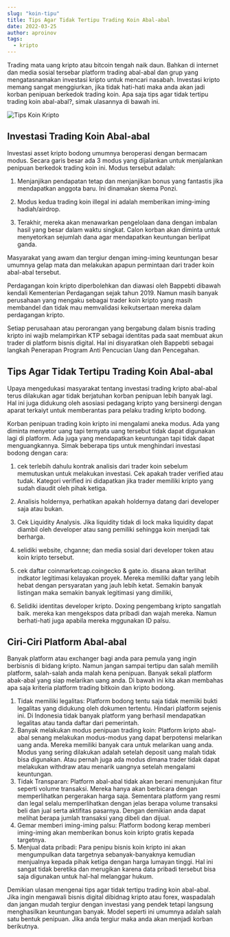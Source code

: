 ```yaml
---
slug: "koin-tipu"
title: Tips Agar Tidak Tertipu Trading Koin Abal-abal
date: 2022-03-25
author: aproinov
tags:
  - kripto
---
```


Trading mata uang kripto atau bitcoin tengah naik daun. Bahkan di internet dan media sosial tersebar platform trading abal-abal dan grup yang mengatasnamakan investasi kripto untuk mencari nasabah. Investasi kripto memang sangat menggiurkan, jika tidak hati-hati maka anda akan jadi korban penipuan berkedok trading koin. Apa saja tips agar tidak tertipu trading koin abal-abal?, simak ulasannya di bawah ini.

![Tips Koin Kripto](/images/koin.jpg)

## Investasi Trading Koin Abal-abal
Investasi asset kripto bodong umumnya beroperasi dengan bermacam modus. Secara garis besar ada 3 modus yang dijalankan untuk menjalankan penipuan berkedok trading koin ini. Modus tersebut adalah:

1. Menjanjikan pendapatan tetap dan menjanjikan bonus yang fantastis jika mendapatkan anggota baru. Ini dinamakan skema Ponzi.

2. Modus kedua trading koin illegal ini adalah memberikan iming-iming hadiah/airdrop.

3. Terakhir, mereka akan menawarkan pengelolaan dana dengan imbalan hasil yang besar dalam waktu singkat. Calon korban akan diminta untuk menyetorkan sejumlah dana agar mendapatkan keuntungan berlipat ganda.

Masyarakat yang awam dan tergiur dengan iming-iming keuntungan besar umumnya gelap mata dan melakukan apapun permintaan dari trader koin abal-abal tersebut.

Perdagangan koin kripto diperbolehkan dan diawasi oleh Bappebti dibawah kendali Kementerian Perdagangan sejak tahun 2019. Namun masih banyak perusahaan yang mengaku sebagai trader koin kripto yang masih membandel dan tidak mau memvalidasi keikutsertaan mereka dalam perdagangan kripto.

Setiap perusahaan atau perorangan yang bergabung dalam bisnis trading kripto ini wajib melampirkan KTP sebagai identitas pada saat membuat akun trader di platform bisnis digital. Hal ini disyaratkan oleh Bappebti sebagai langkah Penerapan Program Anti Pencucian Uang dan Pencegahan.

## Tips Agar Tidak Tertipu Trading Koin Abal-abal
Upaya mengedukasi masyarakat tentang investasi trading kripto abal-abal terus dilakukan agar tidak berjatuhan korban penipuan lebih banyak lagi. Hal ini juga didukung oleh asosiasi pedagang kripto yang bersinergi dengan aparat terkaiyt untuk memberantas para pelaku trading kripto bodong.

Korban penipuan trading koin kripto ini mengalami aneka modus. Ada yang diminta menyetor uang tapi ternyata uang tersebut tidak dapat digunakan lagi di platform. Ada juga yang mendapatkan keuntungan tapi tidak dapat menguangkannya. Simak beberapa tips untuk menghindari investasi bodong dengan cara:

1. cek terlebih dahulu kontrak analisis dari trader koin sebelum memutuskan untuk melakukan investasi. Cek apakah trader verified atau tudak. Kategori verified ini didapatkan jika trader memiliki kripto yang sudah diaudit oleh pihak ketiga.

2. Analisis holdernya, perhatikan apakah holdernya datang dari developer saja atau bukan.

3. Cek Liquidity Analysis. Jika liquidity tidak di lock maka liquidity dapat diambil oleh developer atau sang pemiliki sehingga koin menjadi tak berharga.

4. selidiki website, chganne; dan media sosial dari developer token atau koin kripto tersebut.

5. cek daftar coinmarketcap.coingecko & gate.io. disana akan terlihat indkator legitimasi kelayakan proyek. Mereka memiliki daftar yang lebih hebat dengan persyaratan yang jauh lebih ketat. Semakin banyak listingan maka semakin banyak legitimasi yang dimiliki,

6. Selidiki identitas developer kripto. Doxing pengembang kripto sangatlah baik. mereka kan mengekspos data pribadi dan wajah mereka. Namun berhati-hati juga apabila mereka mggunakan ID palsu.

## Ciri-Ciri Platform Abal-abal
Banyak platform atau exchanger bagi anda para pemula yang ingin berbisnis di bidang kripto. Namun jangan sampai tertipu dan salah memilih platform, salah-salah anda malah kena penipuan. Banyak sekali platform abak-abal yang siap melarikan uang anda. Di bawah ini kita akan membahas apa saja kriteria platform trading bitkoin dan kripto bodong.

1. Tidak memiliki legalitas: Platform bodong tentu saja tidak memiiki bukti legalitas yang didukung oleh dokumen tertentu. Hindari platform sejenis ini. Di Indonesia tidak banyak platform yang berhasil mendapatkan legalitas atau tanda daftar dari pemerintah.
2. Banyak melakukan modus penipuan trading koin: Platform kripto abal-abal senang melakukan modus-modus yang dapat berpotensi melarikan uang anda. Mereka memiliki banyak cara untuk melarikan uang anda. Modus yang sering dilakukan adalah setelah deposit uang malah tidak bisa digunakan. Atau pernah juga ada modus dimana trader tidak dapat melakukan withdraw atau menarik uangnya setelah mengalami keuntungan.
3. Tidak Transparan: Platform abal-abal tidak akan berani menunjukan fitur seperti volume transaksi. Mereka hanya akan berbicara dengan memperlihatkan pergerakan harga saja. Sementara platform yang resmi dan legal selalu memperlihatkan dengan jelas berapa volume transaksi beli dan jual serta aktifitas pasarnya. Dengan demikian anda dapat melihat berapa jumlah transaksi yang dibeli dan dijual.
4. Gemar memberi iming-iming palsu: Platform bodong kerap memberi iming-iming akan memberikan bonus koin kripto gratis kepada targetnya.
5. Menjual data pribadi: Para penipu bisnis koin kripto ini akan mengumpulkan data targetnya sebanyak-banyaknya kemudian menjualnya kepada pihak ketiga dengan harga lumayan tinggi. Hal ini sangat tidak beretika dan merugikan karena data pribadi tersebut bisa saja digunakan untuk hal-hal melanggar hukum.

Demikian ulasan mengenai tips agar tidak tertipu trading koin abal-abal. Jika ingin mengawali bisnis digital dibidnag kripto atau forex, waspadalah dan jangan mudah tergiur dengan investasi yang pendek tetapi langsung menghasilkan keuntungan banyak. Model seperti ini umumnya adalah salah satu bentuk penipuan. Jika anda tergiur maka anda akan menjadi korban berikutnya.
